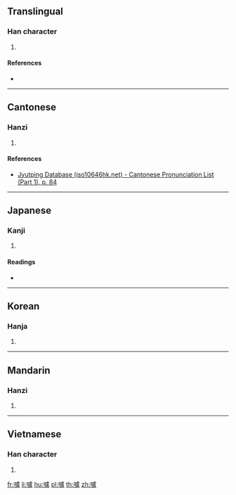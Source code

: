 {{character info/new}}
==Translingual==

===Han character===
{{Han char|rn=30|rad=口|as=16|sn=19|four=61017|canj=RYPT|ids=⿰口盧}}

# {{defn|Han|sort=口16}}

====References====
* {{Han ref|kx=0213.210|dkj=04548|dj=0436.030|hdz=10702.010|uh=56A7|ud=22183|bh=F1F3|bd=61939}}

----

==Cantonese==

===Hanzi===
{{yue-hanzi|jyut=[[lou4]]|y=lou4}}

# {{defn|lang=yue|sort=口16}}

====References====
* [http://www.iso10646hk.net/jp/document/download.jsp Jyutping Database (iso10646hk.net) - Cantonese Pronunciation List (Part 1), p. 84]

----

==Japanese==

===Kanji===
{{ja-kanji|grade=|rs=口16}}

# {{defn|lang=ja|sort=口16}}

====Readings====
* {{ja-readings|on=[[ろ]] (ro)|kun=}}

----

==Korean==

===Hanja===
{{ko-hanja|hangeul=로|rv=ro|mr=ro}}

# {{defn|lang=ko|sort=口16}}

----

==Mandarin==

===Hanzi===
{{cmn-hanzi|pin=[[lú]] ([[lu2]])|wg=lu<sup>2</sup>}}

# {{defn|lang=cmn|sort=口16}}

----

==Vietnamese==

===Han character===
{{vi-hantu|[[lơ]]|rs=口16}}

# {{defn|lang=vi|sort=口16}}

[[fr:嚧]]
[[li:嚧]]
[[hu:嚧]]
[[pl:嚧]]
[[th:嚧]]
[[zh:嚧]]